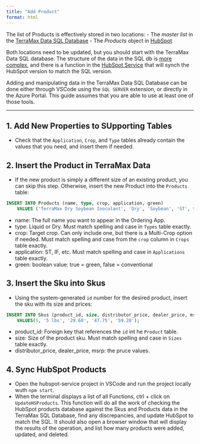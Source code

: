 ```yaml
---
title: "Add Product"
format: html
---
```


The list of Products is effectively stored in two locations:
- The *master list* in the [TerraMax Data SQL Database](../architecture/azure/terramax-data/terramax-data.qmd)
- The *Products* object in [HubSpot](../architecture/hubspot/hubspot-overview.qmd)

Both locations need to be updated, but you should start with the TerraMax Data SQL database.  The structure of the data in the SQL db is [more complex](../architecture/azure/terramax-data/product-structure.qmd), and there is a function in the [HubSpot Service](../architecture/azure/hubspot-service/hubspot-service.qmd) that will synch the HubSpot version to match the SQL version.

Adding and manipulating data in the TerraMax Data SQL Database can be done either through VSCode using the `SQL SERVER` extension, or directly in the Azure Portal. This guide assumes that you are able to use at least one of those tools.

---

## 1. Add New Properties to SUpporting Tables
- Check that the `Application`, `Crop`, and `Type` tables already contain the values that you need, and insert them if needed.

## 2. Insert the Product in TerraMax Data
- If the new product is simply a different size of an existing product, you can skip this step.  Otherwise, insert the new Product into the `Products` table:
```sql
INSERT INTO Products (name, type, crop, application, green)
    VALUES ('TerraMax Dry Soybean Inoculant', 'Dry', 'Soybean', 'ST', false);
```

- name: The full name you want to appear in the Ordering App.
- type: Liquid or Dry.  Must match spelling and case in `Types` table exactly.
- crop: Target crop.  Can only include one, but there is a Multi-Crop option if needed.  Must match spelling and case from the `crop` column in `Crops` table exactly.
- application: ST, IF, etc.  Must match spelling and case in `Applications` table exactly.
- green: boolean value: true = green, false = conventional

## 3. Insert the Sku into Skus
- Using the system-generated `id` number for the desired product, insert the sku with its size and prices:
```sql
INSERT INTO Skus (product_id, size, distributor_price, dealer_price, msrp)
    VALUES(5, '5 lbs', '29.60', '47.75', '59.20');
```

- product_id: Foreign key that references the `id` int he `Product` table.
- size: Size of the product sku.  Must match spelling and case in `Sizes` table exactly.
- distributor_price, dealer_price, msrp: the pruce values.  

## 4. Sync HubSpot Products

- Open the hubspot-service project in VSCode and run the project locally wuth `npm start`.
- When the terminal displays a list of all Functions, ctrl + click on `UpdateHSProducts`.  This function will do all the work of checking the HubSpot products database against the Skus and Products data in the TerraMax SQL Database, find any discrepancies, and update HubSpot to match the SQL.  It should also open a browser window that will display the results of the operation, and list how many products were added, updated, and deleted.